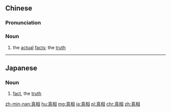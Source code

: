 ==Chinese==
{{zh-forms|alt=真象,真像}}

===Pronunciation===
{{zh-pron
|m=zhēnxiàng
|c=zan1 soeng3
|h=pfs=chṳ̂n-siong
|mn=qz,tw,xm:chin-siòng/zz:chin-siàng
|ma=Zh-zhenxiàng.ogg
|cat=n
}}

===Noun===
{{zh-noun}}

# the [[actual]] [[fact]]s; the [[truth]]
#: {{zh-x|事實 真相|the truth of the matter}}

{{zh-cat|Advanced}}

----

==Japanese==
{{ja-kanjitab|真|相}}

===Noun===
{{ja-noun|しんそう}}

# [[fact]], the [[truth]]

[[zh-min-nan:真相]]
[[hu:真相]]
[[mg:真相]]
[[ja:真相]]
[[pl:真相]]
[[chr:真相]]
[[zh:真相]]